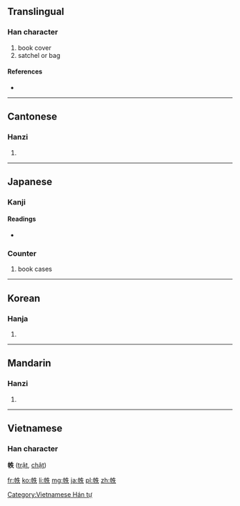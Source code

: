 ==Translingual==

===Han character===
{{Han char|rn=50|rad=巾|as=05|sn=8|four=4523<sub>0</sub>|canj=中月竹手人 (LBHQO)}}

# book cover
# satchel or bag

====References====
* {{Han ref|kx=0330.040|dkj=08852|dj=0635.230|hdz=10734.020|uh=5E19|ud=24089|bh=CC6F|bd=52335}}

----

==Cantonese==

===Hanzi===
{{yue-hanzi|jyut=|y=dit6}}

# {{defn|lang=yue|sort=巾05}}

----

==Japanese==

===Kanji===
{{ja-kanji|grade=|rs=巾05}}

====Readings====
* {{ja-readings|on=[[ちつ]] (chitsu)|kun=[[ふまき]] (fumaki)}}

===Counter===
{{ja-pos|k|counter|hira=ちつ|rom=-chitsu}}

# book cases

----

==Korean==

===Hanja===
{{ko-hanja|hangeul=[[질]], [[절]]|rv=jil, jeol|mr=chil, chŏl}}

# {{defn|lang=ko|sort=巾05}}

----

==Mandarin==

===Hanzi===
{{cmn-hanzi|pin=[[zhì]] ([[zhi4]])|wg=chih<sup>4</sup>}}
#{{defn|lang=cmn|sort=巾05}}

----

==Vietnamese==
===Han character===
'''帙''' ([[trật]], [[chật]])

[[Category:Vietnamese Hán tự]]

[[fr:帙]]
[[ko:帙]]
[[li:帙]]
[[mg:帙]]
[[ja:帙]]
[[pl:帙]]
[[zh:帙]]